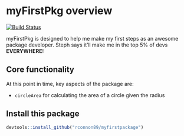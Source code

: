 # myFirstPkg overview

[![Build Status](https://travis-ci.org/rconnon89/myfirstproject.svg?branch=master)](https://travis-ci.org/rconnon89/myfirstproject)

myFirstPkg is designed to help me make my first steps as an awesome package developer. Steph says it'll make me in the top 5% of devs **EVERYWHERE**!

## Core functionality
At this point in time, key aspects of the package are:

- `circleArea` for calculating the area of a circle given the radius

## Install this package
```r
devtools::install_github("rconnon89/myfirstpackage")
```
